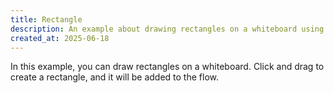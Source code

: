 ```yaml
---
title: Rectangle
description: An example about drawing rectangles on a whiteboard using Svelte Flow.
created_at: 2025-06-18
---
```


In this example, you can draw rectangles on a whiteboard. Click and drag to create a rectangle, and it will be added to the flow.

<RemoteCodeViewer route="examples/whiteboard/rectangle" framework="react" />
